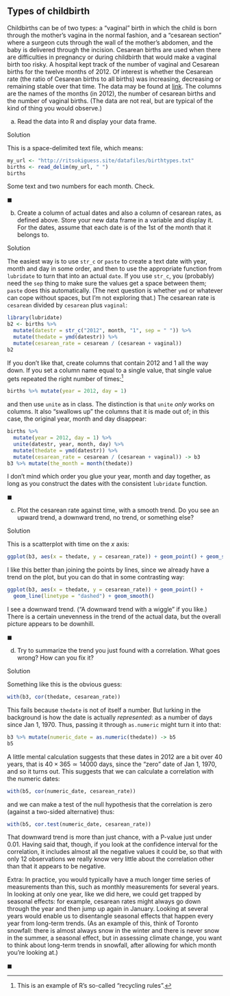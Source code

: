 ##  Types of childbirth


 Childbirths can be of two types: a
"vaginal" birth in which the child is born through the mother's
 vagina in the normal fashion, and a "cesarean section" where a
 surgeon cuts through the wall of the mother's abdomen, and the baby
 is delivered through the incision. Cesarean births are used when
 there are difficulties in pregnancy or during childbirth that would
 make a vaginal birth too risky.
A hospital kept track of the number of vaginal and Cesarean births
 for the twelve months of 2012. Of interest is whether the Cesarean
 rate (the ratio of Cesarean births to all births) was increasing,
 decreasing or remaining stable over that time.
The data may be found at
 [link](http://ritsokiguess.site/datafiles/birthtypes.txt). The
 columns are the names of the months (in 2012), the number of cesarean
 births and the number of vaginal births. (The data are not real, but
 are typical of the kind of thing you would observe.)


(a) Read the data into R and display your data frame.

Solution


This is a space-delimited text file, which means:

```r
my_url <- "http://ritsokiguess.site/datafiles/birthtypes.txt"
births <- read_delim(my_url, " ")
births
```

 

Some text and two numbers for each month. Check.

$\blacksquare$

(b) Create a column of actual dates and also a column of
cesarean rates, as defined above. Store your new data frame in a
variable and display it. For the dates, assume that each date is of
the 1st of the month that it belongs to.

Solution


The easiest way is to use `str_c` or `paste` to
create a text date with year, month and day in some order, and
then to use the appropriate function from `lubridate` to
turn that into an actual `date`. If you use
`str_c`, you (probably) need the `sep` thing to
make sure the values get a space between them; `paste`
does this automatically. (The next question is whether
`ymd` or whatever can cope without spaces, but I'm not
exploring that.)
The cesarean rate is `cesarean` divided by
`cesarean` plus `vaginal`:

```r
library(lubridate)
b2 <- births %>%
  mutate(datestr = str_c("2012", month, "1", sep = " ")) %>%
  mutate(thedate = ymd(datestr)) %>%
  mutate(cesarean_rate = cesarean / (cesarean + vaginal))
b2
```

        

If you don't like that, create columns that contain 2012 and 1 all
the way down. If you set a column name equal to a single value, that
single value gets repeated the right number of times:^[This is  an example of R's so-called "recycling rules".]

```r
births %>% mutate(year = 2012, day = 1)
```

 

and then use `unite` as in class. The distinction is that
`unite` *only* works on columns. It also "swallows up"
the columns that it is made out of; in this case, the original year,
month and day disappear:

```r
births %>%
  mutate(year = 2012, day = 1) %>%
  unite(datestr, year, month, day) %>%
  mutate(thedate = ymd(datestr)) %>%
  mutate(cesarean_rate = cesarean / (cesarean + vaginal)) -> b3
b3 %>% mutate(the_month = month(thedate))
```

 

I don't mind which order you glue your year, month and day together,
as long as you construct the dates with the consistent
`lubridate` function. 

$\blacksquare$

(c) Plot the cesarean rate against time, with a smooth
trend. Do you see an upward trend, a downward trend, no trend, or
something else?

Solution


This is a scatterplot with time on the $x$ axis:

```r
ggplot(b3, aes(x = thedate, y = cesarean_rate)) + geom_point() + geom_smooth()
```

        

I like this better than joining the points by lines, since we already
have a trend on the plot, but you can do that in some contrasting way:

```r
ggplot(b3, aes(x = thedate, y = cesarean_rate)) + geom_point() +
  geom_line(linetype = "dashed") + geom_smooth()
```

 
I see a downward trend. ("A downward trend with a wiggle" if you
like.) There is a certain unevenness
in the trend of the actual data, but the overall picture appears to be
downhill. 

$\blacksquare$

(d) Try to summarize the trend you just found with a
correlation. What goes wrong? How can you fix it?

Solution


Something like this is the obvious guess:

```r
with(b3, cor(thedate, cesarean_rate))
```

 

This fails because `thedate` is not of itself a number. But
lurking in the background is how the date is actually
*represented*: as a number of days since Jan 1, 1970. Thus,
passing it through `as.numeric` might turn it into that:

```r
b3 %>% mutate(numeric_date = as.numeric(thedate)) -> b5
b5
```

 

A little mental calculation suggests that these dates in 2012 are a
bit over 40 years, that is $40 \times 365 \simeq 14000$ days, since
the "zero" date of Jan 1, 1970, and so it turns out. This suggests
that we can calculate a correlation with the numeric dates:

```r
with(b5, cor(numeric_date, cesarean_rate))
```

 

and we can make a test of the null hypothesis that the correlation is
zero (against a two-sided alternative) thus:

```r
with(b5, cor.test(numeric_date, cesarean_rate))
```

 

That downward trend is more than just chance, with a P-value just
under 0.01. Having said that, though, if you look at the confidence
interval for the correlation, it includes almost all the negative
values it could be, so that with only 12 observations we really know
very little about the correlation other than that it appears to be
negative. 

Extra: 
 In practice, you would typically have a much longer time series
 of measurements than this, such as monthly measurements for
 several years. In looking at only one year, like we did here,
 we could get trapped by seasonal effects: for example, cesarean
 rates might always go down through the year and then jump up
 again in January. Looking at several years would enable us to
 disentangle seasonal effects that happen every year from
 long-term trends. (As an example of this, think of Toronto
 snowfall: there is almost always snow in the winter and there
 is never snow in the summer, a seasonal effect, but in
 assessing climate change, you want to think about long-term
 trends in snowfall, after allowing for which month you're
 looking at.)
 
$\blacksquare$


